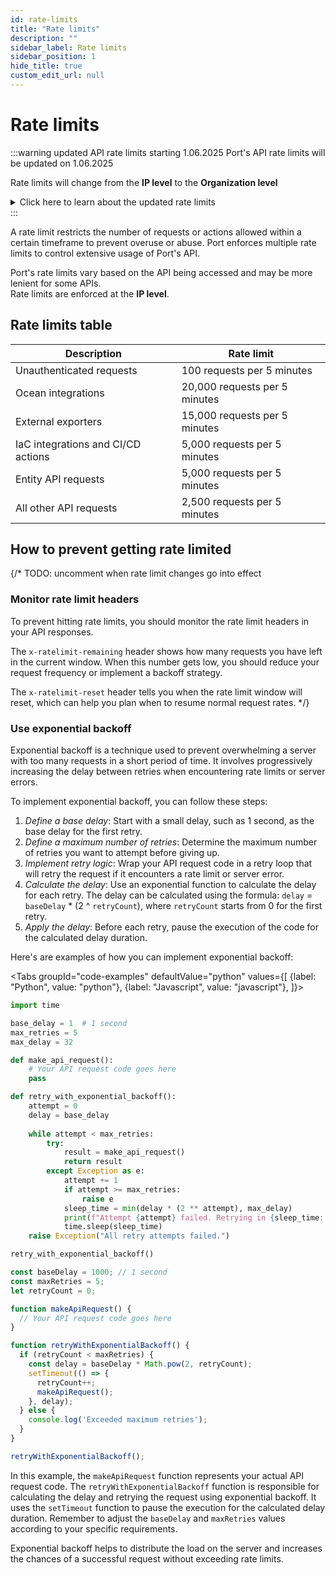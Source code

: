 ```yaml
---
id: rate-limits
title: "Rate limits"
description: ""
sidebar_label: Rate limits
sidebar_position: 1
hide_title: true
custom_edit_url: null
---
```



# Rate limits

:::warning updated API rate limits starting 1.06.2025
Port's API rate limits will be updated on 1.06.2025

Rate limits will change from the **IP level** to the **Organization level**

<details>
<summary>Click here to learn about the updated rate limits</summary>

The table below outlines the updated limits:


| Description | Rate limit   |
|-------------|--------------|
| Unauthenticated requests | 100 requests per 5 minutes |
| Entities API requests    | 30,000 requests per 5 minutes |
| All other API requests   | 15,000 requests per 5 minutes |


## Check the rate limit status

Each API response includes headers that provide information about your current rate limit status.

| Header name | Description  |
|-------------|--------------|
| `x-ratelimit-period`         | The time in seconds which defines the rate limit window |
| `x-ratelimit-limit`          | The maximum number of requests that you can make in during the rate limit window |
| `x-ratelimit-remaining`      | The number of requests remaining in the current rate limit window |
| `x-ratelimit-reset`          | The time at which the current rate limit window resets, in UTC epoch seconds |


</details>
:::

A rate limit restricts the number of requests or actions allowed within a certain timeframe to prevent overuse or abuse.
Port enforces multiple rate limits to control extensive usage of Port's API.

Port's rate limits vary based on the API being accessed and may be more lenient for some APIs.  
Rate limits are enforced at the **IP level**.


## Rate limits table

| Description | Rate limit |
|------------|-------------|
| Unauthenticated requests | 100 requests per 5 minutes |
| Ocean integrations | 20,000 requests per 5 minutes |
| External exporters | 15,000 requests per 5 minutes |
| IaC integrations and CI/CD actions | 5,000 requests per 5 minutes |
| Entity API requests | 5,000 requests per 5 minutes | 
| All other API requests | 2,500 requests per 5 minutes |


## How to prevent getting rate limited

{/* 
TODO: uncomment when rate limit changes go into effect

### Monitor rate limit headers

To prevent hitting rate limits, you should monitor the rate limit headers in your API responses.

The `x-ratelimit-remaining` header shows how many requests you have left in the current window.
When this number gets low, you should reduce your request frequency or implement a backoff strategy.

The `x-ratelimit-reset` header tells you when the rate limit window will reset, which can help you plan when to resume normal request rates. */}

### Use exponential backoff

Exponential backoff is a technique used to prevent overwhelming a server with too many requests in a short period of time. It involves progressively increasing the delay between retries when encountering rate limits or server errors.

To implement exponential backoff, you can follow these steps:

1. *Define a base delay*: Start with a small delay, such as 1 second, as the base delay for the first retry.
2. *Define a maximum number of retries*: Determine the maximum number of retries you want to attempt before giving up.
3. *Implement retry logic*: Wrap your API request code in a retry loop that will retry the request if it encounters a rate limit or server error.
4. *Calculate the delay*: Use an exponential function to calculate the delay for each retry. The delay can be calculated using the formula: `delay` = `baseDelay` * (2 ^ `retryCount`), where `retryCount` starts from 0 for the first retry.
5. *Apply the delay*: Before each retry, pause the execution of the code for the calculated delay duration.

Here's are examples of how you can implement exponential backoff:

<Tabs groupId="code-examples" defaultValue="python" values={[
{label: "Python", value: "python"},
{label: "Javascript", value: "javascript"},
]}>

<TabItem value="python">

```python showLineNumbers
import time

base_delay = 1  # 1 second
max_retries = 5
max_delay = 32

def make_api_request():
    # Your API request code goes here
    pass

def retry_with_exponential_backoff():
    attempt = 0
    delay = base_delay
    
    while attempt < max_retries:
        try:
            result = make_api_request()
            return result
        except Exception as e:
            attempt += 1
            if attempt >= max_retries:
                raise e
            sleep_time = min(delay * (2 ** attempt), max_delay)
            print(f"Attempt {attempt} failed. Retrying in {sleep_time:.2f} seconds...")
            time.sleep(sleep_time)
    raise Exception("All retry attempts failed.")

retry_with_exponential_backoff()
```

</TabItem>

<TabItem value="javascript">

```javascript showLineNumbers
const baseDelay = 1000; // 1 second
const maxRetries = 5;
let retryCount = 0;

function makeApiRequest() {
  // Your API request code goes here
}

function retryWithExponentialBackoff() {
  if (retryCount < maxRetries) {
    const delay = baseDelay * Math.pow(2, retryCount);
    setTimeout(() => {
      retryCount++;
      makeApiRequest();
    }, delay);
  } else {
    console.log('Exceeded maximum retries');
  }
}

retryWithExponentialBackoff();
```

</TabItem>
</Tabs>

In this example, the `makeApiRequest` function represents your actual API request code. The `retryWithExponentialBackoff` function is responsible for calculating the delay and retrying the request using exponential backoff. It uses the `setTimeout` function to pause the execution for the calculated delay duration. Remember to adjust the `baseDelay` and `maxRetries` values according to your specific requirements. 

Exponential backoff helps to distribute the load on the server and increases the chances of a successful request without exceeding rate limits.
